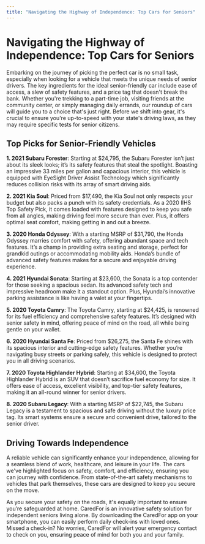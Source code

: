```yaml
---
title: "Navigating the Highway of Independence: Top Cars for Seniors"
---
```


# Navigating the Highway of Independence: Top Cars for Seniors

Embarking on the journey of picking the perfect car is no small task, especially when looking for a vehicle that meets the unique needs of senior drivers. The key ingredients for the ideal senior-friendly car include ease of access, a slew of safety features, and a price tag that doesn't break the bank. Whether you're trekking to a part-time job, visiting friends at the community center, or simply managing daily errands, our roundup of cars will guide you to a choice that's just right. Before we shift into gear, it's crucial to ensure you're up-to-speed with your state's driving laws, as they may require specific tests for senior citizens. 

## Top Picks for Senior-Friendly Vehicles

**1. 2021 Subaru Forester**: Starting at $24,795, the Subaru Forester isn’t just about its sleek looks; it’s its safety features that steal the spotlight. Boasting an impressive 33 miles per gallon and capacious interior, this vehicle is equipped with EyeSight Driver Assist Technology which significantly reduces collision risks with its array of smart driving aids.

**2. 2021 Kia Soul**: Priced from $17,490, the Kia Soul not only respects your budget but also packs a punch with its safety credentials. As a 2020 IIHS Top Safety Pick, it comes loaded with features designed to keep you safe from all angles, making driving feel more secure than ever. Plus, it offers optimal seat comfort, making getting in and out a breeze.

**3. 2020 Honda Odyssey**: With a starting MSRP of $31,790, the Honda Odyssey marries comfort with safety, offering abundant space and tech features. It’s a champ in providing extra seating and storage, perfect for grandkid outings or accommodating mobility aids. Honda’s bundle of advanced safety features makes for a secure and enjoyable driving experience.

**4. 2021 Hyundai Sonata**: Starting at $23,600, the Sonata is a top contender for those seeking a spacious sedan. Its advanced safety tech and impressive headroom make it a standout option. Plus, Hyundai’s innovative parking assistance is like having a valet at your fingertips.

**5. 2020 Toyota Camry**: The Toyota Camry, starting at $24,425, is renowned for its fuel efficiency and comprehensive safety features. It’s designed with senior safety in mind, offering peace of mind on the road, all while being gentle on your wallet.

**6. 2020 Hyundai Santa Fe**: Priced from $26,275, the Santa Fe shines with its spacious interior and cutting-edge safety features. Whether you’re navigating busy streets or parking safely, this vehicle is designed to protect you in all driving scenarios.

**7. 2020 Toyota Highlander Hybrid**: Starting at $34,600, the Toyota Highlander Hybrid is an SUV that doesn’t sacrifice fuel economy for size. It offers ease of access, excellent visibility, and top-tier safety features, making it an all-round winner for senior drivers.

**8. 2020 Subaru Legacy**: With a starting MSRP of $22,745, the Subaru Legacy is a testament to spacious and safe driving without the luxury price tag. Its smart systems ensure a secure and convenient drive, tailored to the senior driver.

## Driving Towards Independence

A reliable vehicle can significantly enhance your independence, allowing for a seamless blend of work, healthcare, and leisure in your life. The cars we've highlighted focus on safety, comfort, and efficiency, ensuring you can journey with confidence. From state-of-the-art safety mechanisms to vehicles that park themselves, these cars are designed to keep you secure on the move.

As you secure your safety on the roads, it's equally important to ensure you’re safeguarded at home. CaredFor is an innovative safety solution for independent seniors living alone. By downloading the CaredFor app on your smartphone, you can easily perform daily check-ins with loved ones. Missed a check-in? No worries, CaredFor will alert your emergency contact to check on you, ensuring peace of mind for both you and your family.
